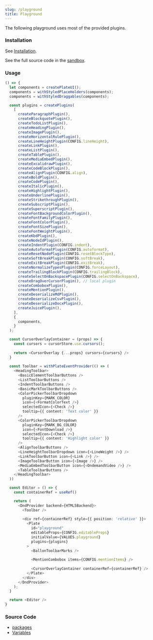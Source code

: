 ```yaml
---
slug: /playground
title: Playground
---
```


The following playground uses most of the provided plugins.

### Installation

See [Installation](/docs/installation).

See the full source code in the [sandbox](https://codesandbox.io/s/github/udecode/plate-playground).

### Usage

```ts live
() => {
  let components = createPlateUI();
  components = withStyledPlaceHolders(components);
  components = withStyledDraggables(components);

  const plugins = createPlugins(
    [
      createParagraphPlugin(),
      createBlockquotePlugin(),
      createTodoListPlugin(),
      createHeadingPlugin(),
      createImagePlugin(),
      createHorizontalRulePlugin(),
      createLineHeightPlugin(CONFIG.lineHeight),
      createLinkPlugin(),
      createListPlugin(),
      createTablePlugin(),
      createMediaEmbedPlugin(),
      createExcalidrawPlugin(),
      createCodeBlockPlugin(),
      createAlignPlugin(CONFIG.align),
      createBoldPlugin(),
      createCodePlugin(),
      createItalicPlugin(),
      createHighlightPlugin(),
      createUnderlinePlugin(),
      createStrikethroughPlugin(),
      createSubscriptPlugin(),
      createSuperscriptPlugin(),
      createFontBackgroundColorPlugin(),
      createFontFamilyPlugin(),
      createFontColorPlugin(),
      createFontSizePlugin(),
      createFontWeightPlugin(),
      createKbdPlugin(),
      createNodeIdPlugin(),
      createIndentPlugin(CONFIG.indent),
      createAutoformatPlugin(CONFIG.autoformat),
      createResetNodePlugin(CONFIG.resetBlockType),
      createSoftBreakPlugin(CONFIG.softBreak),
      createExitBreakPlugin(CONFIG.exitBreak),
      createNormalizeTypesPlugin(CONFIG.forceLayout),
      createTrailingBlockPlugin(CONFIG.trailingBlock),
      createSelectOnBackspacePlugin(CONFIG.selectOnBackspace),
      createDragOverCursorPlugin(), // local plugin
      createComboboxPlugin(),
      createMentionPlugin(),
      createDeserializeMdPlugin(),
      createDeserializeCsvPlugin(),
      createDeserializeDocxPlugin(),
      createJuicePlugin(),
    ], 
    {
      components,
    }
  );

  const CursorOverlayContainer = (props) => {
    const cursors = cursorStore.use.cursors();
    
    return <CursorOverlay {...props} cursors={cursors} />
  }
  
  const Toolbar = withPlateEventProvider(() => (
    <HeadingToolbar>
      <BasicElementToolbarButtons />
      <ListToolbarButtons />
      <IndentToolbarButtons />
      <BasicMarkToolbarButtons />
      <ColorPickerToolbarDropdown
        pluginKey={MARK_COLOR}
        icon={<FormatColorText />}
        selectedIcon={<Check />}
        tooltip={{ content: 'Text color' }}
      />
      <ColorPickerToolbarDropdown
        pluginKey={MARK_BG_COLOR}
        icon={<FontDownload />}
        selectedIcon={<Check />}
        tooltip={{ content: 'Highlight color' }}
      />
      <AlignToolbarButtons />
      <LineHeightToolbarDropdown icon={<LineWeight />} />
      <LinkToolbarButton icon={<Link />} />
      <ImageToolbarButton icon={<Image />} />
      <MediaEmbedToolbarButton icon={<OndemandVideo />} />
      <TableToolbarButtons />
    </HeadingToolbar>
  ))

  const Editor = () => {
    const containerRef = useRef()

    return (
      <DndProvider backend={HTML5Backend}>
        <Toolbar />
        
        <div ref={containerRef} style={{ position: 'relative' }}>
          <Plate
            id="playground"
            editableProps={CONFIG.editableProps}
            initialValue={VALUES.playground}
            plugins={plugins}
          >
            <BallonToolbarMarks />
      
            <MentionCombobox items={CONFIG.mentionItems} />
            
            <CursorOverlayContainer containerRef={containerRef} />
          </Plate>
        </div>
      </DndProvider>
    );
  }

  return <Editor />
}
```

### Source Code

- [packages](https://github.com/udecode/plate/tree/main/packages)
- [Variables](https://github.com/udecode/plate/blob/main/examples/docusaurus/src/live/live.tsx)
